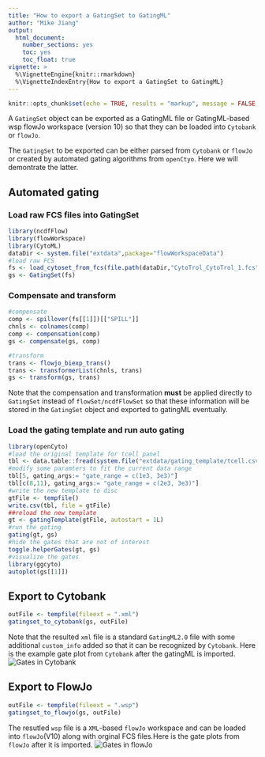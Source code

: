 ```yaml
---
title: "How to export a GatingSet to GatingML"
author: "Mike Jiang"
output: 
  html_document: 
    number_sections: yes
    toc: yes
    toc_float: true
vignette: >    
  %\VignetteEngine{knitr::rmarkdown}
  %\VignetteIndexEntry{How to export a GatingSet to GatingML}
---
```



```r
knitr::opts_chunk$set(echo = TRUE, results = "markup", message = FALSE, warning = FALSE)
```

A `GatingSet` object can be exported as a GatingML file or GatingML-based wsp flowJo workspace (version 10) so that they can be loaded into `Cytobank` or `flowJo`.

The `GatingSet` to be exported can be either parsed from `Cytobank` or `flowJo` or created by automated gating 
algorithms from `openCtyo`. Here we will demontrate the latter.

## Automated gating
### Load raw FCS files into GatingSet
```r
library(ncdfFlow)
library(flowWorkspace)
library(CytoML)
dataDir <- system.file("extdata",package="flowWorkspaceData")
#load raw FCS
fs <- load_cytoset_from_fcs(file.path(dataDir,"CytoTrol_CytoTrol_1.fcs"))
gs <- GatingSet(fs)
```

### Compensate and transform
```r
#compensate
comp <- spillover(fs[[1]])[["SPILL"]]
chnls <- colnames(comp)
comp <- compensation(comp)
gs <- compensate(gs, comp)

#transform
trans <- flowjo_biexp_trans()
trans <- transformerList(chnls, trans)
gs <- transform(gs, trans)
```
Note that the compensation and transformation **must** be applied directly to `GatingSet` instead of `flowSet/ncdfFlowSet` so that these information will be stored in the `GatingSet` object and exported to gatingML eventually.

### Load the gating template and run auto gating
```r
library(openCyto)
#load the original template for tcell panel
tbl <- data.table::fread(system.file("extdata/gating_template/tcell.csv", package = "openCyto"))
#modify some paramters to fit the current data range
tbl[5, gating_args:= "gate_range = c(1e3, 3e3)"]
tbl[c(8,11), gating_args:= "gate_range = c(2e3, 3e3)"]
#write the new template to disc
gtFile <- tempfile()
write.csv(tbl, file = gtFile)
##reload the new template
gt <- gatingTemplate(gtFile, autostart = 1L)
#run the gating
gating(gt, gs)
#hide the gates that are not of interest
toggle.helperGates(gt, gs)
#visualize the gates
library(ggcyto)
autoplot(gs[[1]])
```

## Export to Cytobank 
```r
outFile <- tempfile(fileext = ".xml")
gatingset_to_cytobank(gs, outFile)
```
Note that the resulted `xml` file is a standard `GatingML2.0` file with some additional `custom_info` added so that it can be recognized by `Cytobank`. Here is the example gate plot from `Cytobank` after the gatingML is imported.
![Gates in Cytobank](cytobank.png)


## Export to FlowJo 
```r
outFile <- tempfile(fileext = ".wsp")
gatingset_to_flowjo(gs, outFile)
```
The resutled `wsp` file is a `XML`-based `flowJo` workspace and can be loaded into `flowJo`(V10) along with orginal FCS files.Here is the gate plots from `flowJo` after it is imported.
![Gates in flowJo](flowJo.png)



